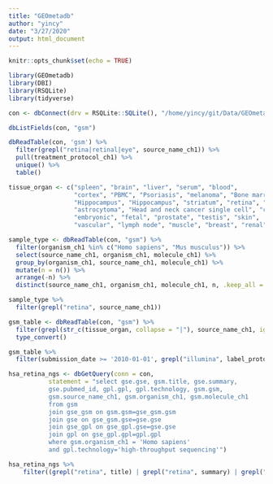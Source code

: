 ```yaml
---
title: "GEOmetadb"
author: "yincy"
date: "3/27/2020"
output: html_document
---
```


```r
knitr::opts_chunk$set(echo = TRUE)
```


```r
library(GEOmetadb)
library(DBI)
library(RSQLite)
library(tidyverse)
```


```r
con <- dbConnect(drv = RSQLite::SQLite(), "/home/yincy/git/Data/GEOmetadb.sqlite")
```

```r
dbListFields(con, "gsm")
```

```r
dbReadTable(con, 'gsm') %>% 
  filter(grepl("retina|retinal|eye", source_name_ch1)) %>% 
  pull(treatment_protocol_ch1) %>% 
  unique() %>% 
  table()
```

```r
tissue_organ <- c("spleen", "brain", "liver", "serum", "blood", 
                  "cortex", "PBMC", "Psoriasis", "melanoma", "Bone marrow", 
                  "Hippocampus", "Hippocampus", "striatum", "retina", "lymphoblast", 
                  "astrocytoma", "Head and neck cancer single cell", "colon", "dendritic cell", "thymus", 
                  "embryonic", "fetal", "prostate", "testis", "skin", 
                  "vascular", "lymph node", "muscle", "breast", "renal")
```


```r
sample_type <- dbReadTable(con, "gsm") %>% 
  filter(organism_ch1 %in% c("Homo sapiens", "Mus musculus")) %>% 
  select(source_name_ch1, organism_ch1, molecule_ch1) %>% 
  group_by(organism_ch1, source_name_ch1, molecule_ch1) %>% 
  mutate(n = n()) %>% 
  arrange(-n) %>% 
  distinct(source_name_ch1, organism_ch1, molecule_ch1, n, .keep_all = T)

sample_type %>% 
  filter(grepl("retina", source_name_ch1))
```



```r
gsm_table <- dbReadTable(con, "gsm") %>% 
  filter(grepl(str_c(tissue_organ, collapse = "|"), source_name_ch1, ignore.case = T)) %>% 
  type_convert()

gsm_table %>% 
  filter(submission_date >= '2010-01-01', grepl("illumina", label_protocol_ch1, ignore.case = T))
```

```r
hsa_retina_ngs <- dbGetQuery(conn = con, 
           statement = "select gse.gse, gsm.title, gse.summary, 
           gse.pubmed_id, gpl.gpl, gpl.technology, gsm.gsm, 
           gsm.source_name_ch1, gsm.organism_ch1, gsm.molecule_ch1
           from gsm 
           join gse_gsm on gsm.gsm=gse_gsm.gsm 
           join gse on gse_gsm.gse=gse.gse 
           join gse_gpl on gse_gpl.gse=gse.gse 
           join gpl on gse_gpl.gpl=gpl.gpl 
           where gsm.organism_ch1 = 'Homo sapiens' 
           and gpl.technology='high-throughput sequencing'")
```


```r
hsa_retina_ngs %>% 
    filter((grepl("retina", title) | grepl("retina", summary) | grepl("retina", source_name_ch1)) & technology == "high-throughput sequencing")
```












